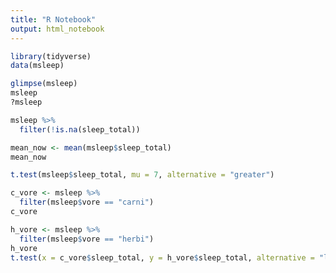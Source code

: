 ```yaml
---
title: "R Notebook"
output: html_notebook
---
```


```r
library(tidyverse)
data(msleep)
```
```r
glimpse(msleep)
msleep
?msleep

msleep %>%
  filter(!is.na(sleep_total))
```

```r
mean_now <- mean(msleep$sleep_total)
mean_now
```

```r
t.test(msleep$sleep_total, mu = 7, alternative = "greater")
```

```r

c_vore <- msleep %>%
  filter(msleep$vore == "carni")
c_vore

h_vore <- msleep %>%
  filter(msleep$vore == "herbi")
h_vore
t.test(x = c_vore$sleep_total, y = h_vore$sleep_total, alternative = "less")
```

